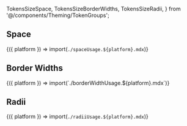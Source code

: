   TokensSizeSpace,
  TokensSizeBorderWidths,
  TokensSizeRadii,
} from '@/components/Theming/TokenGroups';

## Space

<Fragment>{({ platform }) => import(`./spaceUsage.${platform}.mdx`)}</Fragment>

<TokensSizeSpace />

## Border Widths

<Fragment>
  {({ platform }) => import(`./borderWidthUsage.${platform}.mdx`)}
</Fragment>

<TokensSizeBorderWidths />

## Radii

<Fragment>{({ platform }) => import(`./radiiUsage.${platform}.mdx`)}</Fragment>

<TokensSizeRadii />
